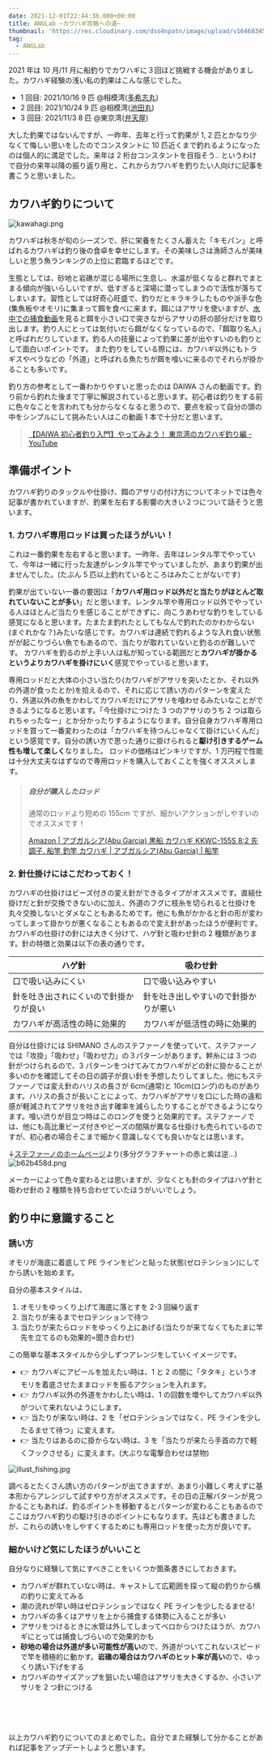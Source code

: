 ```yaml
---
date: 2021-12-01T22:44:38.000+00:00
title: ANGLab ~カワハギ攻略への道~
thumbnail: 'https://res.cloudinary.com/dso4npatn/image/upload/v1646834503/media/blog/thumbnail/ANGLab_-%E3%82%AB%E3%83%AF%E3%83%8F%E3%82%AD%E3%82%99%E6%94%BB%E7%95%A5%E3%81%B8%E3%81%AE%E9%81%93-_xtsxl8.png'
tag:
  - ANGLab
---
```


2021 年は 10 月/11 月に船釣りでカワハギに３回ほど挑戦する機会がありました。カワハギ経験の浅い私の釣果はこんな感じでした。

- 1 回目: 2021/10/16 9 匹 @相模湾([多希志丸](https://takeshimaru.jp/))
- 2 回目: 2021/10/24 9 匹 @相模湾([池田丸](https://ikedamaru.net/))
- 3 回目: 2021/11/3 8 匹 @東京湾([弁天屋](https://bentenya.com/))

大した釣果ではないんですが、一昨年、去年と行って釣果が 1, 2 匹とかなり少なくて悔しい思いをしたのでコンスタントに 10 匹近くまで釣れるようになったのは個人的に満足でした。来年は 2 桁台コンスタントを目指そう..
というわけで自分の来年以降の振り返り用と、これからカワハギを釣りたい人向けに記事を書こうと思いました。

## カワハギ釣りについて

![kawahagi.png](https://res.cloudinary.com/dso4npatn/image/upload/v1647150483/media/blog/insert/kawahagi-dinner_jg69xh.png)

カワハギは秋冬が旬のシーズンで、肝に栄養をたくさん蓄えた「キモパン」と呼ばれるカワハギは釣り後の食卓を幸せにします。その美味しさは漁師さんが美味しいと思う魚ランキングの上位に君臨するほどです。

生態としては、砂地と岩礁が混じる場所に生息し、水温が低くなると群れでまとまる傾向が強いらしいですが、低すぎると深場に潜ってしまうので活性が落ちてしまいます。習性としては好奇心旺盛で、釣りだとキラキラしたものや派手な色(集魚板やオモリ)に集まって餌を食べに来ます。餌にはアサリを使いますが、[水中での捕食動画](https://www.youtube.com/watch?v=XfsdzHbbzNY)を見ると餌を小さい口で突きながらアサリの肝の部分だけを取り出します。釣り人にとっては気付いだら餌がなくなっているので、「餌取り名人」と呼ばれだりしています。釣る人の技量によって釣果に差が出やすいのも釣りとして面白いポイントです。
また釣りをしている際には、カワハギ以外にもトラギスやベラなどの「外道」と呼ばれる魚たちが餌を喰いに来るのでそれらが掛かることも多いです。

釣り方の参考として一番わかりやすいと思ったのは DAIWA さんの動画です。釣り前から釣れた後まで丁寧に解説されていると思います。初心者は釣りをする前に色々なことを言われても分からなくなると思うので、要点を絞って自分の頭の中をシンプルにして挑みたい人はこの動画 1 本で十分だと思います。

> [【DAIWA 初心者釣り入門】やってみよう！ 東京湾のカワハギ釣り編 - YouTube](https://www.youtube.com/watch?v=L9SshqKH_Cc)

## 準備ポイント

カワハギ釣りのタックルや仕掛け、餌のアサリの付け方についてネットでは色々記事が書かれていますが、釣果を左右する影響の大きい２つについて話そうと思います。

### 1. カワハギ専用ロッドは買ったほうがいい！

これは一番釣果を左右すると思います。一昨年、去年はレンタル竿でやっていて、今年は一緒に行った友達がレンタル竿でやっていましたが、あまり釣果が出ませんでした。(たぶん 5 匹以上釣れているところはみたことがないです)

釣果が出ていない一番の要因は「**カワハギ用ロッド以外だと当たりがほとんど取れていないことが多い**」だと思います。レンタル竿や専用ロッド以外でやっている人はほとんど当たりを感じることができずに、向こうあわせな釣りをしている感覚になると思います。たまたま釣れたとしてもなんで釣れたのかわからない(まぐれかな？)みたいな感じです。カワハギは連続で釣れるような入れ食い状態がが起こりづらい魚でもあるので、当たりが取れていないと釣るのが難しいです。
カワハギを釣るのが上手い人は私が知っている範囲だと**カワハギが掛かるというよりカワハギを掛けにいく**感覚でやっていると思います。

専用ロッドだと大体の小さい当たり(カワハギがアサリを突いたとか、それ以外の外道が食ったとか)を拾えるので、それに応じて誘い方のパターンを変えたり、外道以外の魚をかわしてカワハギだけにアサリを喰わせるみたいなことができるようになると思います。「今仕掛けにつけた 3 つのアサリのうち 2 つは取られちゃったなー」とか分かったりするようになります。自分自身カワハギ専用ロッドを買って一番変わったのは「カワハギを待つんじゃなくて掛けにいくんだ」という感覚です。自分の誘い方で思った通りに掛けられると**駆け引きするゲーム性も増して楽しく**なりました。
ロッドの価格はピンキリですが、1 万円程で性能は十分大丈夫なはずなので専用ロッドを購入しておくことを強くオススメします。

> ##### 自分が購入したロッド
>
> 通常のロッドより短めの 155cm ですが、細かいアクションがしやすいのでオススメです！
>
> [Amazon \| アブガルシア(Abu Garcia) 黒船 カワハギ KKWC-155S 8:2 先調子. 船竿 釣竿 カワハギ | アブガルシア(Abu Garcia) | 船竿](https://www.amazon.co.jp/gp/product/B071KJMBSN/ref=ppx_yo_dt_b_asin_title_o02_s00?ie=UTF8&psc=1)

### 2. 針仕掛けにはこだわっておく！

カワハギの仕掛けはビーズ付きの変え針ができるタイプがオススメです。直結仕掛けだと針が交換できないのに加え、外道のフグに枝糸を切られると仕掛けを丸々交換しないとダメなこともあるためです。他にも魚がかかると針の形が変わってしまって掛かりが悪くなることもあるので変え針があったほうが便利です。
カワハギの仕掛けの針には大きく分けて、ハゲ針と吸わせ針の 2 種類があります。針の特徴と効果は以下の表の通りです。

| ハゲ針                                 | 吸わせ針                             |
| -------------------------------------- | ------------------------------------ |
| 口で吸い込みにくい                     | 口で吸い込みやすい                   |
| 針を吐き出されにくいので針掛かりが良い | 針を吐き出しやすいので針掛かりが悪い |
| カワハギが高活性の時に効果的           | カワハギが低活性の時に効果的         |

自分は仕掛けには SHIMANO さんのステファーノを使っていて、ステファーノでは「攻掛」「吸わせ」「吸わせ力」の３パターンがあります。幹糸には 3 つの針がつけられるので、3 パターンをつけてみてカワハギがどの針に掛かることが多いのかを確認してその日の調子が良い針を予想したりしてました。他にもステファーノでは変え針のハリスの長さが 6cm(通常)と 10cm(ロング)のものがあります。ハリスの長さが長いことによって、カワハギがアサリを口にした時の違和感が軽減されてアサリを吐き出す確率を減らしたりすることができるようになります。喰い渋りが目立つ時はこのロングを使うと効果的です。ステファーノでは、他にも高比重ビーズ付きやビーズの間隔が異なる仕掛けも売られているのですが、初心者の場合そこまで細かく意識しなくても良いかなとは思います。

↓[ステファーノのホームページ](https://fishing.shimano.co.jp/product/series/stephano/product/gear/index.html)より(多分グラフチャートの赤と紫は逆...)
![b62b458d.png](https://i0.wp.com/fishing.shimano.co.jp/product/series/stephano/img/product/gear/ist_suwase-chart01.png?zoom=2&w=1140&ssl=1)

メーカーによって色々変わるとは思いますが、少なくとも針のタイプはハゲ針と吸わせ針の 2 種類を持ち合わせていたほうがいいでしょう。

## 釣り中に意識すること

### 誘い方

オモリが海底に着底して PE ラインをピンと貼った状態(ゼロテンション)にしてから誘いを始めます。

自分の基本スタイルは、

1. オモリをゆっくり上げて海底に落とすを 2-3 回繰り返す
2. 当たりが来るまでセロテンションで待つ
3. 当たりが来たらロッドをゆっくり上にあげる(当たりが来てなくてもたまに竿先を立てるのも効果的=聞き合わせ)

この簡単な基本スタイルから少しずつアレンジをしていくイメージです。

- 👉 カワハギにアピールを加えたい時は、1 と 2 の間に「タタキ」というオモリを着底させたままロッドを振るアクションを入れます。
- 👉 カワハギ以外の外道をかわしたい時は、1 の回数を増やしてカワハギ以外がついて来れないようにします。
- 👉 当たりが来ない時は、2 を「ゼロテンションではなく、PE ラインを少したるませて待つ」に変えます。
- 👉 当たりはあるのに掛からない時は、3 を「当たりが来たら手首の力で軽くフックさせる」に変えます。(大ぶりな電撃合わせは禁物)

![illust_fishing.jpg](https://res.cloudinary.com/dso4npatn/image/upload/v1647150483/media/blog/insert/illust_fishing_wpjgu4.jpg)

調べるとたくさん誘い方のパターンが出てきますが、あまり小難しく考えずに基本形からアレンジして試すやり方がオススメです。その日の正解パターンが見つかることもあれば、釣るポイントを移動するとパターンが変わることもあるのでここはカワハギ釣りの駆け引きのポイントにもなります。先ほども書きましたが、これらの誘いをしやすくするためにも専用ロッドを使った方が良いです。

### 細かいけど気にしたほうがいいこと

自分なりに経験して気にすべきことをいくつか箇条書きにしておきます。

- カワハギが群れていない時は、キャストして広範囲を探って縦の釣りから横の釣りに変えてみる
- 潮の流れが早い時はゼロテンションではなく PE ラインを少したるませる!
- カワハギの多くはアサリを上から捕食する体勢に入ることが多い
- アサリをつけるときに水管は外してしまってベロからつけたほうが、カワハギにとっては捕食しづらいので効果的かも
- **砂地の場合は外道が多い可能性が高い**ので、外道がついてこれないスピードで竿を積極的に動かす。**岩礁の場合はカワハギのヒット率が高い**ので、ゆっくり誘い下げをする
- カワハギのサイズアップを狙いたい場合はアサリを大きくするか、小さいアサリを 2 つ針につける

<br />
<br />
<br />

以上カワハギ釣りについてのまとめでした。自分でまた経験して分かることがあれば記事をアップデートしようと思います。
